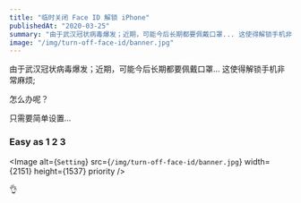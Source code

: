 ```yaml
---
title: "临时关闭 Face ID 解锁 iPhone"
publishedAt: "2020-03-25"
summary: "由于武汉冠状病毒爆发；近期，可能今后长期都要佩戴口罩... 这使得解锁手机非常麻烦"
image: "/img/turn-off-face-id/banner.jpg"
---
```


由于武汉冠状病毒爆发；近期，可能今后长期都要佩戴口罩... 这使得解锁手机非常麻烦;

怎么办呢？

只需要简单设置...

### Easy as 1 2 3

<Image
  alt={`Setting`}
  src={`/img/turn-off-face-id/banner.jpg`}
  width={2151}
  height={1537}
  priority
/>

👌

